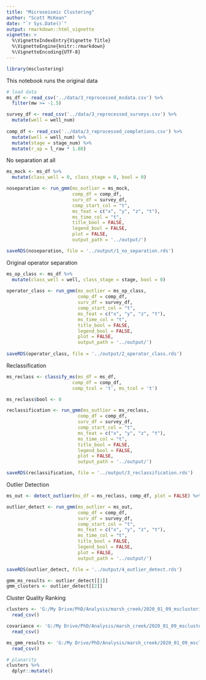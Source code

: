 ---
title: "Microseismic Clustering"
author: "Scott McKean"
date: "`r Sys.Date()`"
output: rmarkdown::html_vignette
vignette: >
  %\VignetteIndexEntry{Vignette Title}
  %\VignetteEngine{knitr::rmarkdown}
  %\VignetteEncoding{UTF-8}
---

```{r setup, include = FALSE}
library(msclustering)
```

This notebook runs the original data

```{r}
# load data
ms_df <- read_csv('../data/3_reprocessed_msdata.csv') %>%
  filter(mw >= -1.5)

survey_df <- read_csv('../data/3_reprocessed_surveys.csv') %>% 
  mutate(well = well_num)
  
comp_df <- read_csv('../data/3_reprocessed_completions.csv') %>%
  mutate(well = well_num) %>%
  mutate(stage = stage_num) %>%
  mutate(r_ap = l_raw * 1.88)
```

No separation at all

```{r}
ms_mock <- ms_df %>%
  mutate(class_well = 0, class_stage = 0, bool = 0)

noseparation <- run_gmm(ms_outlier = ms_mock, 
                        comp_df = comp_df, 
                        surv_df = survey_df, 
                        comp_start_col = "t",
                        ms_feat = c("x", "y", "z", "t"), 
                        ms_time_col = "t",
                        title_bool = FALSE, 
                        legend_bool = FALSE, 
                        plot = FALSE,
                        output_path = '../output/')

saveRDS(noseparation, file = '../output/1_no_separation.rds')
```

Original operator separation

```{r}
ms_op_class <- ms_df %>%
  mutate(class_well = well, class_stage = stage, bool = 0)
  
operator_class <- run_gmm(ms_outlier = ms_op_class, 
                          comp_df = comp_df, 
                          surv_df = survey_df, 
                          comp_start_col = "t",
                          ms_feat = c("x", "y", "z", "t"), 
                          ms_time_col = "t",
                          title_bool = FALSE, 
                          legend_bool = FALSE, 
                          plot = FALSE,
                          output_path = '../output/')
  
saveRDS(operator_class, file = '../output/2_operator_class.rds')
```

Reclassification

```{r}
ms_reclass <- classify_ms(ms_df = ms_df, 
                        comp_df = comp_df,
                        comp_tcol = 't', ms_tcol = 't')

ms_reclass$bool <- 0

reclassification <- run_gmm(ms_outlier = ms_reclass, 
                          comp_df = comp_df, 
                          surv_df = survey_df, 
                          comp_start_col = "t",
                          ms_feat = c("x", "y", "z", "t"), 
                          ms_time_col = "t",
                          title_bool = FALSE, 
                          legend_bool = FALSE, 
                          plot = FALSE,
                          output_path = '../output/')

saveRDS(reclassification, file = '../output/3_reclassification.rds')
```

Outlier Detection

```{r}
ms_out <- detect_outlier(ms_df = ms_reclass, comp_df, plot = FALSE) %>% as.data.frame()

outlier_detect <- run_gmm(ms_outlier = ms_out, 
                          comp_df = comp_df, 
                          surv_df = survey_df, 
                          comp_start_col = "t",
                          ms_feat = c("x", "y", "z", "t"), 
                          ms_time_col = "t",
                          title_bool = FALSE, 
                          legend_bool = FALSE, 
                          plot = FALSE,
                          output_path = '../output/')

saveRDS(outlier_detect, file = '../output/4_outlier_detect.rds')

gmm_ms_results <- outlier_detect[[1]]
gmm_clusters <- outlier_detect[[2]]

```

Cluster Quality Ranking

```{r}
clusters <- 'G:/My Drive/PhD/Analysis/marsh_creek/2020_01_09_msclustering_results/outlier_detect/xyzt_clusters.csv' %>%
  read_csv()

covariance <- 'G:/My Drive/PhD/Analysis/marsh_creek/2020_01_09_msclustering_results/outlier_detect/xyzt_covariancedata.csv' %>%
  read_csv()

ms_gmm_results <- 'G:/My Drive/PhD/Analysis/marsh_creek/2020_01_09_msclustering_results/outlier_detect/ms_gmm_results.csv' %>%
  read_csv()

# planarity
clusters %>%
  dplyr::mutate()

```
